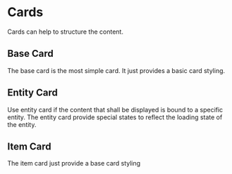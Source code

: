 

<Meta title="Display Components/Cards"/>

# Cards
Cards can help to structure the content.

## Base Card
The base card is the most simple card. It just provides a basic card styling.
<Story of={BaseCardStories.Default} />

## Entity Card
Use entity card if the content that shall be displayed is bound to a specific entity.
The entity card provide special states to reflect the loading state of the entity.

<Story of={EntityCardStories.Default} />
<Story of={EntityCardStories.BusyState} />
<Story of={EntityCardStories.ErrorState} />
<Story of={EntityCardStories.ErrorStateWithContent} />

## Item Card
The item card just provide a base card styling
<Story of={ItemCardStories.Default} />


